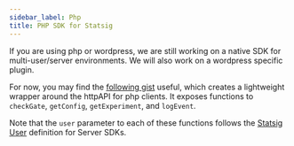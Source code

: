 ```yaml
---
sidebar_label: Php
title: PHP SDK for Statsig
---
```


If you are using php or wordpress, we are still working on a native SDK for multi-user/server environments.  We will also work on a wordpress specific plugin.

For now, you may find the [following gist](https://gist.github.com/tore-statsig/c27fb9de65c7a1d1591d161570ae807a) useful, which creates a lightweight wrapper around the httpAPI for php clients. It exposes functions to `checkGate`, `getConfig`, `getExperiment`, and `logEvent`.

Note that the `user` parameter to each of these functions follows the [Statsig User](/server/concepts/user) definition for Server SDKs.

<Gist id="c27fb9de65c7a1d1591d161570ae807a" />
